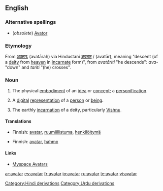 ==English==

===Alternative spellings===
* (''obsolete'') [[Avator]]

===Etymology===
From {{Skr.}} [[अवतारः]] (avatāraḥ) via Hindustani [[अवतार]] / {{URchar|[[اوتار]]}} (avatār), meaning "descent (of a [[deity]] from [[heaven]] in [[incarnate]] form)", from ''avatāriti'' "he descends": ''ava-'' "down" and ''tariti'' "(he) crosses".

===Noun===
{{en-noun}}

# The physical [[embodiment]] of an [[idea]] or [[concept]]; a [[personification]].
# {{computing}} A [[digital]] [[representation]] of a [[person]] or [[being]].
# {{context|hinduism}} The earthly [[incarnation]] of a deity, particularly [[Vishnu]].

====Translations====
{{trans-top|The physical embodiment of an idea or concept; a personification}}
*Finnish: [[avatar]], [[ruumiillistuma]], [[henkilöitymä]]
{{trans-mid}}
{{trans-bottom}}

{{trans-top|A digital representation of a person or being}}
*Finnish: [[avatar]], [[hahmo]]
{{trans-mid}}
{{trans-bottom}}

{{trans-top|The earthly incarnation of a deity, particularly Vishnu}}
{{trans-mid}}
{{trans-bottom}}

==== Links ====

* [http://allavatars.ru Myspace Avatars]

[[Category:Hindi derivations]]
[[Category:Urdu derivations]]

[[ar:avatar]]
[[es:avatar]]
[[fr:avatar]]
[[io:avatar]]
[[ru:avatar]]
[[te:avatar]]
[[vi:avatar]]